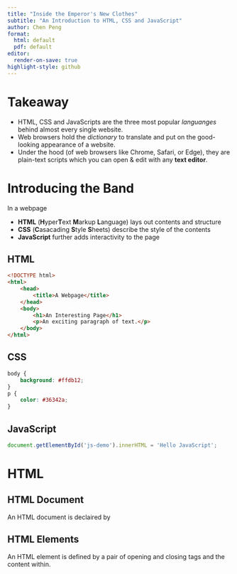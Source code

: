```yaml
---
title: "Inside the Emperor's New Clothes"
subtitle: "An Introduction to HTML, CSS and JavaScript"
author: Chen Peng
format: 
  html: default
  pdf: default
editor:
  render-on-save: true
highlight-style: github
---
```


# Takeaway

* HTML, CSS and JavaScripts are the three most popular _languanges_ behind almost every single website.
* Web browsers hold the _dictionary_ to translate and put on the good-looking appearance of a website.
* Under the hood (of web browsers like Chrome, Safari, or Edge), they are plain-text scripts which you can open & edit with any <b>text editor</b>. 

# Introducing the Band

In a webpage

* **HTML** (**H**yper**T**ext **M**arkup **L**anguage) lays out contents and structure
* **CSS** (**C**asacading **S**tyle **S**heets) describe the style of the contents
* **JavaScript** further adds interactivity to the page

## HTML

```html
<!DOCTYPE html>
<html>
    <head>
        <title>A Webpage</title>
    </head>
    <body>
        <h1>An Interesting Page</h1>
        <p>An exciting paragraph of text.</p>
    </body>
</html>
```

## CSS

```css
body {
    background: #ffdb12;
}
p {
    color: #36342a;
}
```

## JavaScript

```js
document.getElementById('js-demo').innerHTML = 'Hello JavaScript';
```

# HTML

## HTML Document

An HTML document is declaired by 

## HTML Elements

An HTML element is defined by a pair of opening and closing tags and the content within.